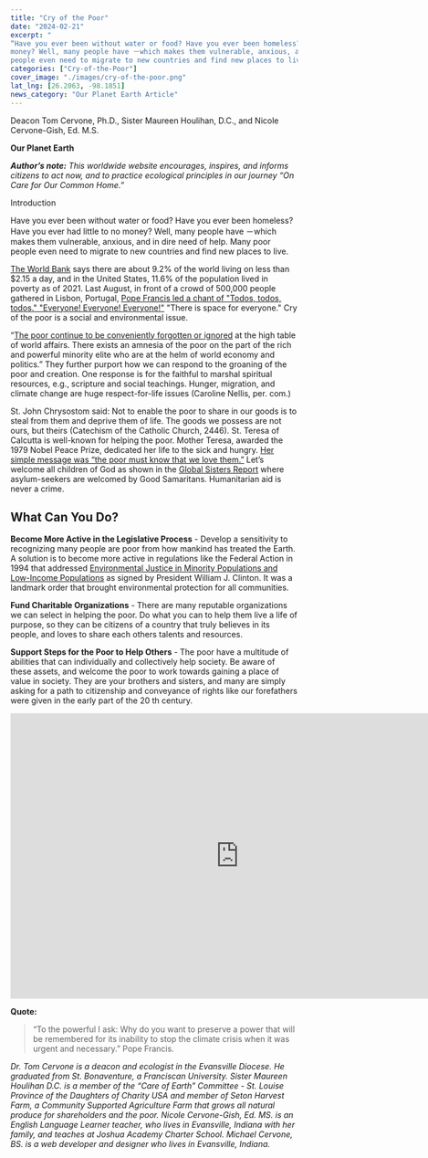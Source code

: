 ```yaml
---
title: "Cry of the Poor"
date: "2024-02-21" 
excerpt: "
“Have you ever been without water or food? Have you ever been homeless? Have you ever had little to no
money? Well, many people have －which makes them vulnerable, anxious, and in dire need of help. Many poor
people even need to migrate to new countries and find new places to live."
categories: ["Cry-of-the-Poor"]
cover_image: "./images/cry-of-the-poor.png"
lat_lng: [26.2063, -98.1851]
news_category: "Our Planet Earth Article"
---
```


Deacon Tom Cervone, Ph.D., Sister Maureen Houlihan, D.C., and Nicole Cervone-Gish, Ed. M.S.

**Our Planet Earth**

**_Author’s note:_** _This worldwide website encourages, inspires, and informs citizens to act now, and to practice
ecological principles in our journey “On Care for Our Common Home.”_

Introduction

Have you ever been without water or food? Have you ever been homeless? Have you ever had little to no
money? Well, many people have －which makes them vulnerable, anxious, and in dire need of help. Many poor
people even need to migrate to new countries and find new places to live.

[The World Bank](https://www.worldvision.org/sponsorship-news-stories/global-poverty-facts) says there are about 9.2% of the world living on less than $2.15 a day, and in the United
States, 11.6% of the population lived in poverty as of 2021. Last August, in front of a crowd of 500,000 people
gathered in Lisbon, Portugal, [Pope Francis led a chant of &quot;Todos, todos, todos.&quot; &quot;Everyone! Everyone!
Everyone!&quot;](https://www.globalsistersreport.org/columns/todos-todos-todos-it-will-take-all-us?) &quot;There is space for everyone.&quot; Cry of the poor is a social and environmental issue.

“[The poor continue to be conveniently forgotten or ignored](https://laudatosiactionplatform.org/listening-to-the-cry-of-the-poor/) at the high table of world affairs. There exists an
amnesia of the poor on the part of the rich and powerful minority elite who are at the helm of world economy
and politics.” They further purport how we can respond to the groaning of the poor and creation. One response
is for the faithful to marshal spiritual resources, e.g., scripture and social teachings. Hunger, migration, and
climate change are huge respect-for-life issues (Caroline Nellis, per. com.)

St. John Chrysostom said: Not to enable the poor to share in our goods is to steal from them and deprive them
of life. The goods we possess are not ours, but theirs (Catechism of the Catholic Church, 2446). St. Teresa of
Calcutta is well-known for helping the poor. Mother Teresa, awarded the 1979 Nobel Peace Prize, dedicated her
life to the sick and hungry. [Her simple message was “the poor must know that we love them.”](https://www.nobelprize.org/prizes/peace/1979/teresa/documentary/) Let’s welcome all
children of God as shown in the [Global Sisters Report](https://www.globalsistersreport.org/news/opening-us-mexico-wall-aid-groups-welcome-strangers) where asylum-seekers are welcomed by Good
Samaritans. Humanitarian aid is never a crime.

## What Can You Do?

**Become More Active in the Legislative Process** - Develop a sensitivity to recognizing many people are poor
from how mankind has treated the Earth. A solution is to become more active in regulations like the Federal
Action in 1994 that addressed [Environmental Justice in Minority Populations and Low-Income Populations](https://www.epa.gov/laws-regulations/summary-executive-order-12898-federal-actions-address-environmental-justice) as
signed by President William J. Clinton. It was a landmark order that brought environmental protection for all
communities.

**Fund Charitable Organizations** - There are many reputable organizations we can select in helping the poor.
Do what you can to help them live a life of purpose, so they can be citizens of a country that truly believes in its
people, and loves to share each others talents and resources.

**Support Steps for the Poor to Help Others** - The poor have a multitude of abilities that can individually and
collectively help society. Be aware of these assets, and welcome the poor to work towards gaining a place of
value in society. They are your brothers and sisters, and many are simply asking for a path to citizenship and
conveyance of rights like our forefathers were given in the early part of the 20 th century.

<iframe
  width="800"
  height="500"
  src="https://www.youtube.com/embed/Pwe_bd0TUjk?si=RKNuy9ViLgeH8dBU"
  title="YouTube video player"
  frameborder="0"
  allow="accelerometer; autoplay; clipboard-write; encrypted-media; gyroscope; picture-in-picture; web-share"
  allowfullscreen
></iframe>

**Quote:**

> “To the powerful I ask: Why do you want to preserve a power that will be remembered for its inability to stop
> the climate crisis when it was urgent and necessary.” Pope Francis.

_Dr. Tom Cervone is a deacon and ecologist in the Evansville Diocese. He graduated from St. Bonaventure, a
Franciscan University. Sister Maureen Houlihan D.C. is a member of the “Care of Earth” Committee - St.
Louise Province of the Daughters of Charity USA and member of Seton Harvest Farm, a Community Supported
Agriculture Farm that grows all natural produce for shareholders and the poor. Nicole Cervone-Gish, Ed. MS.
is an English Language Learner teacher, who lives in Evansville, Indiana with her family, and teaches at
Joshua Academy Charter School. Michael Cervone, BS. is a web developer and designer who lives in
Evansville, Indiana._
